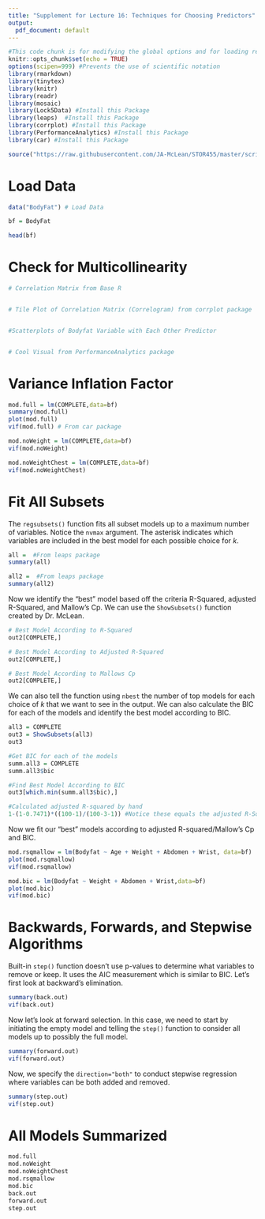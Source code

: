 ```yaml
---
title: "Supplement for Lecture 16: Techniques for Choosing Predictors"
output:
  pdf_document: default
---
```


```r
#This code chunk is for modifying the global options and for loading required R packages
knitr::opts_chunk$set(echo = TRUE)
options(scipen=999) #Prevents the use of scientific notation
library(rmarkdown)
library(tinytex)
library(knitr)
library(readr)
library(mosaic) 
library(Lock5Data) #Install this Package
library(leaps)  #Install this Package
library(corrplot) #Install this Package
library(PerformanceAnalytics) #Install this Package
library(car) #Install this Package

source("https://raw.githubusercontent.com/JA-McLean/STOR455/master/scripts/ShowSubsets.R") 
```

# Load Data 

```r
data("BodyFat") # Load Data

bf = BodyFat

head(bf)
```


# Check for Multicollinearity 

```r
# Correlation Matrix from Base R


# Tile Plot of Correlation Matrix (Correlogram) from corrplot package


#Scatterplots of Bodyfat Variable with Each Other Predictor


# Cool Visual from PerformanceAnalytics package

```
# Variance Inflation Factor

```r
mod.full = lm(COMPLETE,data=bf)
summary(mod.full)
plot(mod.full)
vif(mod.full) # From car package
```

```r
mod.noWeight = lm(COMPLETE,data=bf)
vif(mod.noWeight)

mod.noWeightChest = lm(COMPLETE,data=bf)
vif(mod.noWeightChest)
```

# Fit All Subsets

The `regsubsets()` function fits all subset models up to a maximum number of variables. Notice the `nvmax` argument. The asterisk indicates which variables are included in the best model for each possible choice for $k$.

```r
all =  #From leaps package
summary(all)

all2 =  #From leaps package
summary(all2)
```

Now we identify the "best" model based off the criteria R-Squared, adjusted R-Squared, and Mallow's Cp. We can use the `ShowSubsets()` function created by Dr. McLean.

```r


# Best Model According to R-Squared
out2[COMPLETE,]

# Best Model According to Adjusted R-Squared
out2[COMPLETE,]

# Best Model According to Mallows Cp
out2[COMPLETE,]
```

We can also tell the function using `nbest` the number of top models for each choice of $k$ that we want to see in the output. We can also calculate the BIC for each of the models and identify the best model according to BIC.

```r
all3 = COMPLETE
out3 = ShowSubsets(all3) 
out3

#Get BIC for each of the models
summ.all3 = COMPLETE
summ.all3$bic

#Find Best Model According to BIC
out3[which.min(summ.all3$bic),]

#Calculated adjusted R-squared by hand
1-(1-0.7471)*((100-1)/(100-3-1)) #Notice these equals the adjusted R-Squared in the BIC Model
```

Now we fit our "best" models according to adjusted R-squared/Mallow's Cp and BIC.

```r
mod.rsqmallow = lm(Bodyfat ~ Age + Weight + Abdomen + Wrist, data=bf)
plot(mod.rsqmallow)
vif(mod.rsqmallow)

mod.bic = lm(Bodyfat ~ Weight + Abdomen + Wrist,data=bf)
plot(mod.bic)
vif(mod.bic)
```


# Backwards, Forwards, and Stepwise Algorithms

Built-in `step()` function doesn't use p-values to determine what variables to remove or keep. It uses the AIC measurement which is similar to BIC. Let's first look at backward's elimination.

```r



summary(back.out)
vif(back.out)
```

Now let's look at forward selection. In this case, we need to start by initiating the empty model and telling the `step()` function to consider all models up to possibly the full model.

```r



summary(forward.out)
vif(forward.out)
```

Now, we specify the `direction="both"` to conduct stepwise regression where variables can be both added and removed.

```r



summary(step.out)
vif(step.out)
```

# All Models Summarized

```r
mod.full
mod.noWeight
mod.noWeightChest
mod.rsqmallow
mod.bic
back.out
forward.out
step.out
```

















